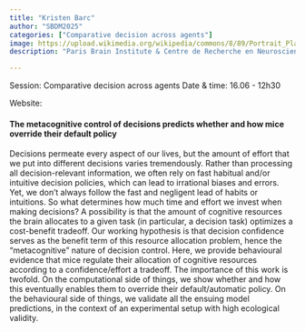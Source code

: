 ```yaml
---
title: "Kristen Barc"
author: "SBDM2025"
categories: ["Comparative decision across agents"]
image: https://upload.wikimedia.org/wikipedia/commons/8/89/Portrait_Placeholder.png
description: "Paris Brain Institute & Centre de Recherche en Neurosciences de Lyon" 

---
```


Session: Comparative decision across agents
Date & time: 16.06 - 12h30

Website:

#### The metacognitive control of decisions predicts whether and how mice override their default policy 

Decisions permeate every aspect of our lives, but the amount of effort that we put into different decisions varies tremendously. Rather than processing all decision-relevant information, we often rely on fast habitual and/or intuitive decision policies, which can lead to irrational biases and errors. Yet, we don’t always follow the fast and negligent lead of habits or intuitions. So what determines how much time and effort we invest when making decisions? A possibility is that the amount of cognitive resources the brain allocates to a given task (in particular, a decision task) optimizes a cost-benefit tradeoff. Our working hypothesis is that decision confidence serves as the benefit term of this resource allocation problem, hence the “metacognitive” nature of decision control. Here, we provide behavioural evidence that mice regulate their allocation of cognitive resources according to a confidence/effort a tradeoff. The importance of this work is twofold. On the computational side of things, we show whether and how this eventually enables them to override their default/automatic policy. On the behavioural side of things, we validate all the ensuing model predictions, in the context of an experimental setup with high ecological validity.
